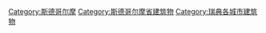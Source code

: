 {{Commons category|Buildings in Stockholm}}

[[Category:斯德哥尔摩|Category:斯德哥尔摩]]
[[Category:斯德哥尔摩省建筑物|Category:斯德哥尔摩省建筑物]]
[[Category:瑞典各城市建筑物|Category:瑞典各城市建筑物]]